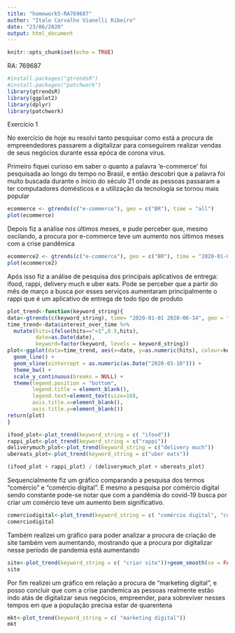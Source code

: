 ```yaml
---
title: "homework5-RA769687"
author: "Italo Carvalho Vianelli Ribeiro"
date: "23/06/2020"
output: html_document
---
```


```r
knitr::opts_chunk$set(echo = TRUE)
```


RA: 769687


```r
#install.packages("gtrendsR")
#install.packages("patchwork")
library(gtrendsR)
library(ggplot2)
library(dplyr)
library(patchwork)

```

Exercício 1

No exercício de hoje eu resolvi tanto pesquisar como está a procura de empreendedores passarem a digitalizar para conseguirem realizar vendas de seus negócios durante essa epóca de corona vírus.


Primeiro fiquei curioso em saber o quanto a palavra 'e-commerce' foi pesquisada ao longo do tempo no Brasil, e então descobri que a palavra foi muito buscada durante o ínicio do século 21 onde as pessoas passaram a ter computadores domésticos e a utilização da tecnologia se tornou mais popular

```r
ecommerce <- gtrends(c("e-commerce"), geo = c("BR"), time = "all")
plot(ecommerce)
```


Depois fiz a análise nos últimos meses, e pude perceber que, mesmo oscilando, a procura por e-commerce teve um aumento nos últimos meses com a crise pandêmica

```r
ecommerce2 <- gtrends(c("e-commerce"), geo = c("BR"), time = "2020-01-01 2020-06-23")
plot(ecommerce2)
```


Após isso fiz a análise de pesquisa dos principais aplicativos de entrega: ifood, rappi, delivery much e uber eats. Pode se perceber que a partir do mês de março a busca por esses serviços aumentaram principalmente o rappi que é um aplicativo de entrega de todo tipo de produto


```r

plot_trend<-function(keyword_string){
data<-gtrends(c(keyword_string), time= "2020-01-01 2020-06-14", geo = "BR")
time_trend<-data$interest_over_time %>%
  mutate(hits=ifelse(hits=="<1",0.5,hits),
         date=as.Date(date),
         keyword=factor(keyword, levels = keyword_string))
plot<-ggplot(data=time_trend, aes(x=date, y=as.numeric(hits), colour=keyword)) +
  geom_line() +
  geom_vline(xintercept = as.numeric(as.Date("2020-03-10"))) +
  theme_bw() +
  scale_y_continuous(breaks = NULL) +
  theme(legend.position = "bottom",
        legend.title = element_blank(),
        legend.text=element_text(size=10),
        axis.title.x=element_blank(),
        axis.title.y=element_blank())
return(plot)
}

ifood_plot<-plot_trend(keyword_string = c( "ifood"))
rappi_plot<-plot_trend(keyword_string = c("rappi"))
deliverymuch_plot<-plot_trend(keyword_string = c("delivery much"))
ubereats_plot<-plot_trend(keyword_string = c("uber eats"))

(ifood_plot + rappi_plot) / (deliverymuch_plot + ubereats_plot)
```


Sequencialmente fiz um gráfico comparando a pesquisa dos termos "comércio" e "comércio digital". E mesmo a pesquisa por comércio digital sendo constante pode-se notar que com a pandêmia do covid-19  busca por criar um comércio teve um aumento bem significativo.

```r
comerciodigital<-plot_trend(keyword_string = c( "comércio digital", "comércio"))
comerciodigital
```


Também realizei um gráfico para poder analizar a procura de criação de site também vem aumentando, mostrando que a procura por digitalizar nesse período de pandemia está aumentando


```r
site<-plot_trend(keyword_string = c( "criar site"))+geom_smooth(se = FALSE, method = "lm")
site
```


Por fim realizei um gráfico em relação a procura de "marketing digital", e posso concluir que com a crise pandemica as pessoas realmente estão indo atás de digitalizar seus negócios, empreender, para sobreviver nesses tempos em que a população precisa estar de quarentena

```r
mkt<-plot_trend(keyword_string = c( "marketing digital"))
mkt
```

